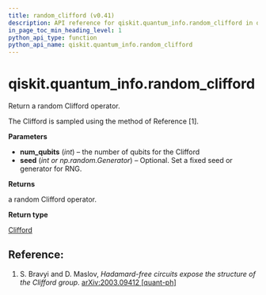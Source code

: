 ```yaml
---
title: random_clifford (v0.41)
description: API reference for qiskit.quantum_info.random_clifford in qiskit v0.41
in_page_toc_min_heading_level: 1
python_api_type: function
python_api_name: qiskit.quantum_info.random_clifford
---
```


<span id="qiskit-quantum-info-random-clifford" />

# qiskit.quantum\_info.random\_clifford

<Function id="qiskit.quantum_info.random_clifford" isDedicatedPage={true} github="https://github.com/qiskit/qiskit/tree/stable/0.23/qiskit/quantum_info/operators/symplectic/random.py" signature="random_clifford(num_qubits, seed=None)">
  Return a random Clifford operator.

  The Clifford is sampled using the method of Reference \[1].

  **Parameters**

  *   **num\_qubits** (*int*) – the number of qubits for the Clifford
  *   **seed** (*int or np.random.Generator*) – Optional. Set a fixed seed or generator for RNG.

  **Returns**

  a random Clifford operator.

  **Return type**

  [Clifford](qiskit.quantum_info.Clifford "qiskit.quantum_info.Clifford")

  ## Reference:

  1.  S. Bravyi and D. Maslov, *Hadamard-free circuits expose the structure of the Clifford group*. [arXiv:2003.09412 \[quant-ph\]](https://arxiv.org/abs/2003.09412)
</Function>

